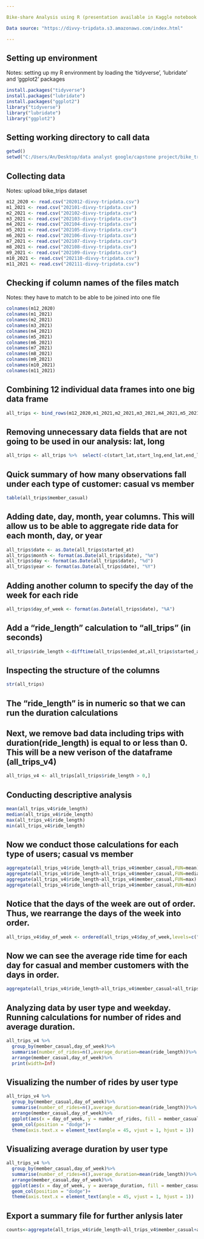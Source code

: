 ---

Bike-share Analysis using R (presentation available in Kaggle notebook https://www.kaggle.com/hongnguyen999/bike-share-trip-analysis)

Data source: "https://divvy-tripdata.s3.amazonaws.com/index.html"

---

## Setting up environment 
Notes: setting up my R environment by loading the 'tidyverse', 'lubridate' and 'ggplot2' packages

```{r install packages}
install.packages("tidyverse")
install.packages("lubridate")
install.packages("ggplot2")
library("tidyverse")
library("lubridate")
library("ggplot2")
```
## Setting working directory to call data
```{r set up WD}
getwd()
setwd("C:/Users/An/Desktop/data analyst google/capstone project/bike_trips_case/R")
```

## Collecting data
Notes: upload bike_trips dataset

```{r collect data}
m12_2020 <- read.csv("202012-divvy-tripdata.csv")
m1_2021 <- read.csv("202101-divvy-tripdata.csv")
m2_2021 <- read.csv("202102-divvy-tripdata.csv")
m3_2021 <- read.csv("202103-divvy-tripdata.csv")
m4_2021 <- read.csv("202104-divvy-tripdata.csv")
m5_2021 <- read.csv("202105-divvy-tripdata.csv")
m6_2021 <- read.csv("202106-divvy-tripdata.csv")
m7_2021 <- read.csv("202107-divvy-tripdata.csv")
m8_2021 <- read.csv("202108-divvy-tripdata.csv")
m9_2021 <- read.csv("202109-divvy-tripdata.csv")
m10_2021 <- read.csv("202110-divvy-tripdata.csv")
m11_2021 <- read.csv("202111-divvy-tripdata.csv")
```
## Checking if column names of the files match
Notes: they have to match to be able to be joined into one file
```{r columns checking}
colnames(m12_2020)
colnames(m1_2021)
colnames(m2_2021)
colnames(m3_2021)
colnames(m4_2021)
colnames(m5_2021)
colnames(m6_2021)
colnames(m7_2021)
colnames(m8_2021)
colnames(m9_2021)
colnames(m10_2021)
colnames(m11_2021)
```
## Combining 12 individual data frames into one big data frame

```{r}
all_trips <- bind_rows(m12_2020,m1_2021,m2_2021,m3_2021,m4_2021,m5_2021,m6_2021,m7_2021,m8_2021,m9_2021,m10_2021,m11_2021)
```

## Removing unnecessary data fields that are not going to be used in our analysis: lat, long

```{r}
all_trips <- all_trips %>%  select(-c(start_lat,start_lng,end_lat,end_lng))
```

## Quick summary of how many observations fall under each type of customer: casual vs member

```{r}
table(all_trips$member_casual)
```

## Adding date, day, month, year columns. This will allow us to be able to aggregate ride data for each month, day, or year

```{r}
all_trips$date <- as.Date(all_trips$started_at)
all_trips$month <- format(as.Date(all_trips$date), "%m")
all_trips$day <- format(as.Date(all_trips$date), "%d")
all_trips$year <- format(as.Date(all_trips$date), "%Y")
```

## Adding another column to specify the day of the week for each ride

```{r}
all_trips$day_of_week <- format(as.Date(all_trips$date), "%A")
```

## Add a "ride_length" calculation to "all_trips" (in seconds)

```{r}
all_trips$ride_length <-difftime(all_trips$ended_at,all_trips$started_at)
```

## Inspecting the structure of the columns
```{r}
str(all_trips)
```

## The "ride_length" is in numeric so that we can run the duration calculations

## Next, we remove bad data including trips with duration(ride_length) is equal to or less than 0. This will be a new verison of the dataframe (all_trips_v4)

```{r}
all_trips_v4 <- all_trips[all_trips$ride_length > 0,]
```

## Conducting descriptive analysis

```{r}
mean(all_trips_v4$ride_length)
median(all_trips_v4$ride_length)
max(all_trips_v4$ride_length)
min(all_trips_v4$ride_length)
```

## Now we conduct those calculations for each type of users; casual vs member

```{r}
aggregate(all_trips_v4$ride_length~all_trips_v4$member_casual,FUN=mean)
aggregate(all_trips_v4$ride_length~all_trips_v4$member_casual,FUN=median)
aggregate(all_trips_v4$ride_length~all_trips_v4$member_casual,FUN=max)
aggregate(all_trips_v4$ride_length~all_trips_v4$member_casual,FUN=min)
```

## Notice that the days of the week are out of order. Thus, we rearrange the days of the week into order.

```{r}
all_trips_v4$day_of_week <- ordered(all_trips_v4$day_of_week,levels=c("Sunday","Monday","Tuesday","Wednesday","Thursday","Friday","Saturday"))
```

## Now we can see the average ride time for each day for casual and member customers with the days in order.

```{r}
aggregate(all_trips_v4$ride_length~all_trips_v4$member_casual+all_trips_v4$day_of_week,FUN=mean)

```

## Analyzing data by user type and weekday. Running calculations for number of rides and average duration.

```{r}
all_trips_v4 %>%
  group_by(member_casual,day_of_week)%>%
  summarise(number_of_rides=n(),average_duration=mean(ride_length))%>%
  arrange(member_casual,day_of_week)%>%
  print(width=Inf)
```
## Visualizing the number of rides by user type

```{r}
all_trips_v4 %>%
  group_by(member_casual,day_of_week)%>%
  summarise(number_of_rides=n(),average_duration=mean(ride_length))%>%
  arrange(member_casual,day_of_week)%>%
  ggplot(aes(x = day_of_week, y = number_of_rides, fill = member_casual)) +
  geom_col(position = "dodge")+
  theme(axis.text.x = element_text(angle = 45, vjust = 1, hjust = 1))
```

## Visualizing average duration by user type 

```{r}
all_trips_v4 %>%
  group_by(member_casual,day_of_week)%>%
  summarise(number_of_rides=n(),average_duration=mean(ride_length))%>%
  arrange(member_casual,day_of_week)%>%
  ggplot(aes(x = day_of_week, y = average_duration, fill = member_casual)) +
  geom_col(position = "dodge")+
  theme(axis.text.x = element_text(angle = 45, vjust = 1, hjust = 1))
```

## Export a summary file for further anlysis later 

```{r}
counts<-aggregate(all_trips_v4$ride_length~all_trips_v4$member_casual+all_trips_v4$day_of_week, FUN = mean)

```



